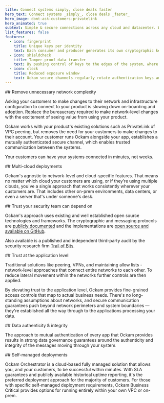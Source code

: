 ```yaml
---
title: Connect systems simply, close deals faster
hero_text: Connect systems _simply_, close deals _faster_
hero_image: dont-ask-customers-privatelink
hero_animated: true
subtext: Simple & secure connections across any cloud and datacenter. With no changes to your code.
list_features: false
features:
  - icon: fingerprint
    title: Unique keys per identity
    text: Each consumer and producer generates its own cryptographic keys, and is issued its own unique credentials. They then use these to establish a mutually trusted secure channel between each other. By removing the dependency on a third-party service to store or distribute keys you're able to reduce your vulnerability surface area and eliminate single points of failure.
  - icon: shieldcheck
    title: Tamper-proof data transfer
    text: By pushing control of keys to the edges of the system, where authenticated encryption and decryption occurs, no other parties in the supply-chain are able to modify the data in transit. You can be assured that the data you receive at the consumer is exactly what was sent by your producers. You can also be assured that only authorised producers can write to a topic ensuring that the data in your topic is highly trustworthy.
  - icon: clock
    title: Reduced exposure window
    text: Ockam secure channels regularly rotate authentication keys and session secrets. This approach means that if one of those session secrets was exposed your total data exposure window is limited to the small duration that secret was in use. Rotating authentication keys means that even when the identity keys of a producer are compromised - no historical data is compromised. You can selectively remove the compromised producer and its data. With centralised shared key distribution approaches there is the risk that all current and historical data can’t be trusted after a breach because it may have been tampered with or stolen. Ockam's approach eliminates the risk of compromised historical data and minimises the risk to future data using automatically rotating keys.
---
```


<SideBySidePanel textOrientation="left" image="simplified-saas-connectivity" animate>
## Remove unnecessary network complexity

Asking your customers to make changes to their network and infrastructure 
configuration to connect to your product is slowing down on-boarding and 
adoption. Replace the bureaucracy required to make network-level changes with 
the excitement of seeing value from using your product.

Ockam works with your product's existing solutions such as PrivateLink of VPC 
peering, but removes the need for your customers to make changes to their account. 
Your customer runs Ockam alongside your app, establishes a mutually authenticated secure 
channel, which enables trusted communication between the systems.

Your customers can have your systems connected in minutes, not weeks.
</SideBySidePanel>


<SideBySidePanel textOrientation="right" image="multicloud">
## Multi-cloud deployments

Ockam's agnostic to network-level and cloud-specific features. That means no 
matter which cloud your customers are using, or if they're using multiple 
clouds, you've a single approach that works consistently wherever your customers
are. That includes other on-prem environments, data centers, or even a server 
that's under someone's desk.
</SideBySidePanel>

<SideBySidePanel textOrientation="left" image="five-stars">
## Trust your security team can depend on

Ockam's approach uses existing and well established open source
technologies and frameworks. The cryptographic and messaging protocols are 
[publicly documented](https://docs.ockam.io/reference/protocols) and
the implementations are 
[open source and available on GitHub](https://github.com/build-trust/ockam).

Also available is a published and independent third-party audit by
the security research firm [Trail of Bits](https://www.trailofbits.com).
</SideBySidePanel>

<SideBySidePanel textOrientation="right" image="app-level">
## Trust at the application level

Traditional solutions like peering, VPNs, and maintaining allow lists - 
network-level approaches that connect entire networks to each other. To reduce
lateral movement within the networks further controls are then applied. 

By elevating trust to the application level, Ockam provides
fine-grained access controls that map to actual business needs. There's no long-standing
assumptions about networks, and secure communication guarantees 
push beyond network perimeters and system boundaries &mdash; they're
established all the way through to the applications processing your data. 

</SideBySidePanel>

<SideBySidePanel textOrientation="left" image="guaranteed-authenticity">
## Data authenticity & integrity

The approach to mutual authentication of every app that Ockam provides results
in strong data governance guarantees around the authenticity and integrity of 
the messages moving through your system. 
</SideBySidePanel>

<SideBySidePanel textOrientation="right" image="cloud-on-prem">
## Self-managed deployments

Ockam Orchestrator is a cloud-based fully managed solution that allows you,
and your customers, to be successful within minutes. With SLA guarantees and
publicly available historical uptime reporting, it's the preferred deployment
approach for the majority of customers. For those with specific self-managed 
deployment requirements, Ockam Business Critical provides options for running
entirely within your own VPC or on-prem.
</SideBySidePanel>

